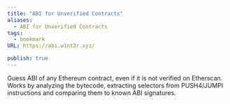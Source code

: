 ```yaml
---
title: "ABI for Unverified Contracts"
aliases:
  - ABI for Unverified Contracts
tags:
  - bookmark
URL: https://abi.w1nt3r.xyz/

publish: true
---
```




Guess ABI of any Ethereum contract, even if it is not verified on Etherscan. Works by analyzing the bytecode, extracting selectors from PUSH4/JUMPI instructions and comparing them to known ABI signatures.